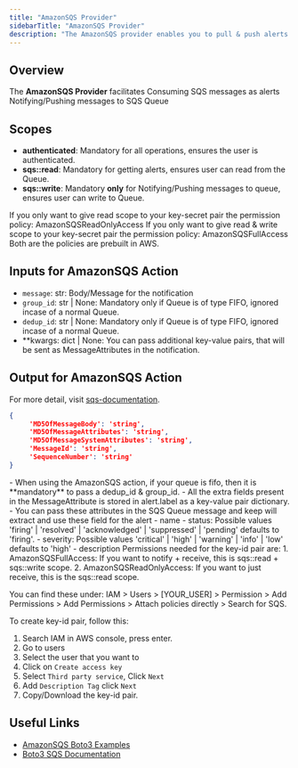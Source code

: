 ```yaml
---
title: "AmazonSQS Provider"
sidebarTitle: "AmazonSQS Provider"
description: "The AmazonSQS provider enables you to pull & push alerts to the Amazon SQS Queue."
---
```


## Overview

The **AmazonSQS Provider** facilitates
Consuming SQS messages as alerts
Notifying/Pushing messages to SQS Queue

<AutoGeneratedSnippet />

## Scopes

- **authenticated**: Mandatory for all operations, ensures the user is authenticated.
- **sqs::read**: Mandatory for getting alerts, ensures user can read from the Queue.
- **sqs::write**: Mandatory **only** for Notifying/Pushing messages to queue, ensures user can write to Queue.

If you only want to give read scope to your key-secret pair the permission policy: AmazonSQSReadOnlyAccess
If you only want to give read & write scope to your key-secret pair the permission policy: AmazonSQSFullAccess
Both are the policies are prebuilt in AWS.

## Inputs for AmazonSQS Action

- `message`: str: Body/Message for the notification
- `group_id`: str | None: Mandatory only if Queue is of type FIFO, ignored incase of a normal Queue.
- `dedup_id`: str | None: Mandatory only if Queue is of type FIFO, ignored incase of a normal Queue.
- **kwargs: dict | None: You can pass additional key-value pairs, that will be sent as MessageAttributes in the notification.

## Output for AmazonSQS Action
For more detail, visit [sqs-documentation](https://boto3.amazonaws.com/v1/documentation/api/latest/reference/services/sqs/client/send_message.html#).
   ```json
   {
        'MD5OfMessageBody': 'string',
        'MD5OfMessageAttributes': 'string',
        'MD5OfMessageSystemAttributes': 'string',
        'MessageId': 'string',
        'SequenceNumber': 'string'
   }
   ```

<Note>
  - When using the AmazonSQS action, if your queue is fifo, then it is **mandatory** to pass a dedup_id & group_id.
  - All the extra fields present in the MessageAttribute is stored in alert.label as a key-value pair dictionary.
  - You can pass these attributes in the SQS Queue message and keep will extract and use these field for the alert
    - name
    - status: Possible values 'firing' | 'resolved' | 'acknowledged' | 'suppressed' | 'pending' defaults to 'firing'.
    - severity: Possible values 'critical' | 'high' | 'warning' | 'info' | 'low' defaults to 'high'
    - description

</Note>

<Note>
Permissions needed for the key-id pair are:
1. AmazonSQSFullAccess: If you want to notify + receive, this is sqs::read + sqs::write scope.
2. AmazonSQSReadOnlyAccess: If you want to just receive, this is the sqs::read scope.

You can find these under:
IAM > Users > [YOUR_USER] > Permission > Add Permissions > Add Permissions > Attach policies directly > Search for SQS.

To create key-id pair, follow this:
1. Search IAM in AWS console, press enter.
2. Go to users
3. Select the user that you want to
4. Click on `Create access key`
5. Select `Third party service`, Click `Next`
6. Add `Description Tag` click `Next`
7. Copy/Download the key-id pair.
</Note>

## Useful Links

- [AmazonSQS Boto3 Examples](https://docs.aws.amazon.com/code-library/latest/ug/python_3_sqs_code_examples.html)
- [Boto3 SQS Documentation](https://boto3.amazonaws.com/v1/documentation/api/latest/reference/services/sqs.html)
